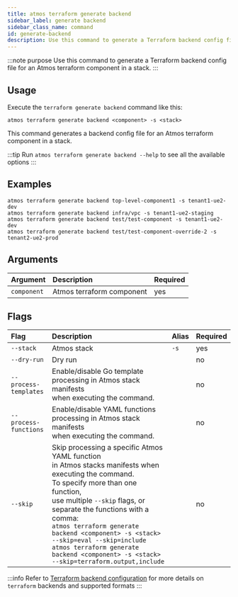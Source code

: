 ```yaml
---
title: atmos terraform generate backend
sidebar_label: generate backend
sidebar_class_name: command
id: generate-backend
description: Use this command to generate a Terraform backend config file for an Atmos terraform component in a stack.
---
```


:::note purpose
Use this command to generate a Terraform backend config file for an Atmos terraform component in a stack.
:::

<Screengrab title="atmos terraform generate backend --help" slug="atmos-terraform-generate-backend--help" />

## Usage

Execute the `terraform generate backend` command like this:

```shell
atmos terraform generate backend <component> -s <stack>
```

This command generates a backend config file for an Atmos terraform component in a stack.

:::tip
Run `atmos terraform generate backend --help` to see all the available options
:::

## Examples

```shell
atmos terraform generate backend top-level-component1 -s tenant1-ue2-dev
atmos terraform generate backend infra/vpc -s tenant1-ue2-staging
atmos terraform generate backend test/test-component -s tenant1-ue2-dev
atmos terraform generate backend test/test-component-override-2 -s tenant2-ue2-prod
```

## Arguments

| Argument    | Description               | Required |
|:------------|:--------------------------|:---------|
| `component` | Atmos terraform component | yes      |

## Flags

| Flag                  | Description                                                                                                                                                                                                                                                                                                                                                                                                     | Alias | Required |
|:----------------------|:----------------------------------------------------------------------------------------------------------------------------------------------------------------------------------------------------------------------------------------------------------------------------------------------------------------------------------------------------------------------------------------------------------------|:------|:---------|
| `--stack`             | Atmos stack                                                                                                                                                                                                                                                                                                                                                                                                     | `-s`  | yes      |
| `--dry-run`           | Dry run                                                                                                                                                                                                                                                                                                                                                                                                         |       | no       |
| `--process-templates` | Enable/disable Go template processing in Atmos stack manifests<br/>when executing the command.                                                                                                                                                                                                                                                                                                                  |       | no       |
| `--process-functions` | Enable/disable YAML functions processing in Atmos stack manifests<br/>when executing the command.                                                                                                                                                                                                                                                                                                               |       | no       |
| `--skip`              | Skip processing a specific Atmos YAML function<br/>in Atmos stacks manifests when executing the command.<br/>To specify more than one function,<br/>use multiple `--skip` flags, or separate the functions with a comma:<br/>`atmos terraform generate backend <component> -s <stack> --skip=eval --skip=include`<br/>`atmos terraform generate backend <component> -s <stack> --skip=terraform.output,include` |       | no       |                                                 |       | no       |

:::info
Refer to [Terraform backend configuration](https://developer.hashicorp.com/terraform/language/settings/backends/configuration) for more details
on `terraform` backends and supported formats
:::

